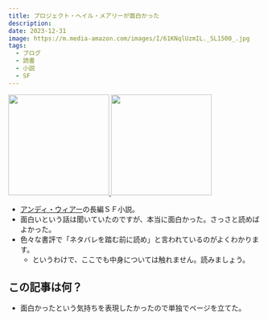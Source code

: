 ```yaml
---
title: プロジェクト・ヘイル・メアリーが面白かった
description:
date: 2023-12-31
image: https://m.media-amazon.com/images/I/61KNqlUzmIL._SL1500_.jpg
tags:
  - ブログ
  - 読書
  - 小説
  - SF
---
```


<a href="https://amzn.to/47hJVLM">
  <img
    src="https://m.media-amazon.com/images/I/61KNqlUzmIL._SL1500_.jpg"
    width="200"
    style={{ display: "inline" }}
  />
</a>
<a href="https://amzn.to/3NKDvOo">
  <img
    src="https://m.media-amazon.com/images/I/71M2aQPsNlL._SL1500_.jpg"
    width="200"
    style={{ display: "inline" }}
  />
</a>

- [アンディ・ウィアー](https://ja.wikipedia.org/wiki/%E3%82%A2%E3%83%B3%E3%83%87%E3%82%A3%E3%83%BB%E3%82%A6%E3%82%A3%E3%82%A2%E3%83%BC)の長編ＳＦ小説。
- 面白いという話は聞いていたのですが、本当に面白かった。さっさと読めばよかった。
- 色々な書評で「ネタバレを踏む前に読め」と言われているのがよくわかります。
  - というわけで、ここでも中身については触れません。読みましょう。

## この記事は何？

- 面白かったという気持ちを表現したかったので単独でページを立てた。
